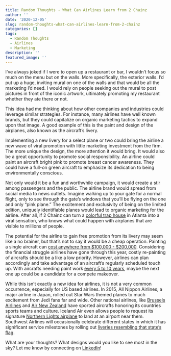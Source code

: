 ```yaml
---
title: Random Thoughts - What Can Airlines Learn from 2 Chainz
author: ''
date: '2020-12-05'
slug: random-thoughts-what-can-airlines-learn-from-2-chainz
categories: []
tags:
  - Random Thoughts
  - Airlines
  - Marketing
description: ''
featured_image: ''
---
```


I’ve always joked if I were to open up a restaurant or bar, I wouldn’t focus so much on the menu but on the walls. More specifically, the exterior walls. I’d put up a huge, inviting mural on one of the walls and that would be all the marketing I’d need. I would rely on people seeking out the mural to post pictures in front of the iconic artwork, ultimately promoting my restaurant whether they ate there or not. 

This idea had me thinking about how other companies and industries could leverage similar strategies. For instance, many airlines have well known brands, but they could capitalize on organic marketing tactics to expand upon that image. A good example of this is the paint and design of the airplanes, also known as the aircraft’s livery.

Implementing a new livery for a select plane or two could bring the airline a new wave of viral promotion with little marketing investment from the firm. The more unique the design, the more attention it would bring. It would also be a great opportunity to promote social responsibility. An airline could paint an aircraft bright pink to promote breast cancer awareness. They could have a full-on green aircraft to emphasize its dedication to being environmentally conscious. 

Not only would it be a fun and worthwhile campaign, it would create a stir among passengers and the public. The airline brand would spread from social media to news outlets. Imagine walking up to your gate for a normal flight, only to see through the gate's windows that you'll be flying on the one and only “pink plane.” The excitement and exclusivity of being on the limited edition, uniquely identifiable planes would lead to organic marketing for the airline. After all, if 2 Chainz can turn a [colorful trap house](https://theundefeated.com/features/rapper-2-chainz-transforms-his-pink-trap-house-into-an-hiv-testing-center/) in Atlanta into a viral sensation, who knows what could happen with airplanes that are visible to millions of people.

The potential for the airline to gain free promotion from its livery may seem like a no brainer, but that's not to say it would be a cheap operation. Painting a single aircraft can [cost anywhere from $100,000 - $200,000](https://www.wsj.com/articles/SB10001424127887323968304578247681812331570). Considering the financial struggle airlines have gone through this year, costly re-painting of aircrafts should be a like a low priority. However, airlines can plan accordingly and take advantage of an aircraft's regularly scheduled touch up. With aircrafts needing paint work [every 5 to 10 years](https://aviation.stackexchange.com/questions/13738/how-much-does-it-cost-to-give-an-airliner-a-fresh-coat-of-paint), maybe the next one up could be a candidate for a compete makeover. 

While this isn't exactly a new idea for airlines, it is not a very common occurrence, especially for US based airlines. In 2015, All Nippon Airlines, a major airline in Japan, rolled out Star Wars themed planes to much excitement from Jedi fans far and wide. Other national airlines, like [Brussels Airlines](https://www.brusselsairlines.com/com/misc/belgian-icons.aspx?utm_source=awin&utm_medium=affiliate&utm_campaign=sn_us_en_alwayson&utm_content=sn&utm_term=awin_78888&awc=5637_1607187078_279aac16f7a47eb210c247f1c524163b) and [Air New Zealand](https://cargofacts.com/allposts/news/air-new-zealand-all-blacks-777/) have sported aircrafts honoring its countries sports teams and culture. Iceland Air even allows people to request its signature [Northern Lights airplane](https://www.icelandair.com/about/our-fleet/hekla-aurora/) to land at an airport near them. Southwest Airlines will occasionally celebrate different states in which it has significant service milestones by rolling out [liveries resembling that state's flag](https://www.bizjournals.com/losangeles/news/2019/02/21/southwest-airlines-uniquely-painted-planes.html).

What are your thoughts? What designs would you like to see most in the sky? Let me know by connecting on [LinkedIn](https://www.linkedin.com/in/jay-cromwell-45329973/)!





